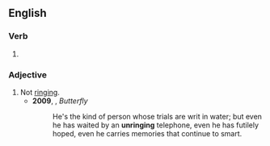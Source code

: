 ==English==

===Verb===
{{head|en|present participle}}

# {{present participle of|unring|lang=en|nocat=1}}

===Adjective===
{{en-adj|-}}

# Not [[ring]]ing.
#* '''2009''', {{w|Sonya Hartnett}}, ''Butterfly''
#*: He's the kind of person whose trials are writ in water; but even he has waited by an '''unringing''' telephone, even he has futilely hoped, even he carries memories that continue to smart.